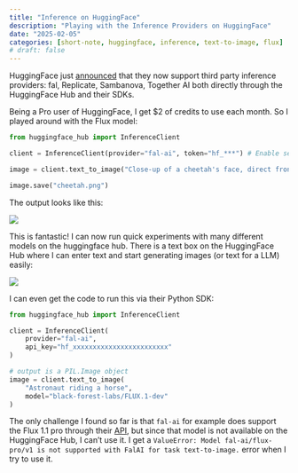 ```yaml
---
title: "Inference on HuggingFace"
description: "Playing with the Inference Providers on HuggingFace"
date: "2025-02-05"
categories: [short-note, huggingface, inference, text-to-image, flux]
# draft: false
---
```


HuggingFace just [announced](https://huggingface.co/blog/inference-providers) that they now support third party inference providers: fal, Replicate, Sambanova, Together AI both directly through the HuggingFace Hub and their SDKs.

Being a Pro user of HuggingFace, I get $2 of credits to use each month. So I played around with the Flux model:

```python
from huggingface_hub import InferenceClient

client = InferenceClient(provider="fal-ai", token="hf_***") # Enable serverless inference when creating the token

image = client.text_to_image("Close-up of a cheetah's face, direct frontal view. Sharp focus on eye and skin texture and color. Natural lighting to capture authentic eye shine and depth.", model="black-forest-labs/FLUX.1-schnell") 

image.save("cheetah.png")
```

The output looks like this:

![](cheetah.png)

This is fantastic! I can now run quick experiments with many different models on the huggingface hub. There is a text box on the HuggingFace Hub where I can enter text and start generating images (or text for a LLM) easily:

![](hf_hub.png)

I can even get the code to run this via their Python SDK: 

```python
from huggingface_hub import InferenceClient

client = InferenceClient(
	provider="fal-ai",
	api_key="hf_xxxxxxxxxxxxxxxxxxxxxxxx"
)

# output is a PIL.Image object
image = client.text_to_image(
	"Astronaut riding a horse",
	model="black-forest-labs/FLUX.1-dev"
)
```

The only challenge I found so far is that `fal-ai` for example does support the Flux 1.1 pro through their [API](https://fal.ai/models/fal-ai/flux-pro/v1.1/api), but since that model is not available on the HuggingFace Hub, I can't use it. I get a `ValueError: Model fal-ai/flux-pro/v1 is not supported with FalAI for task text-to-image.` error when I try to use it.
